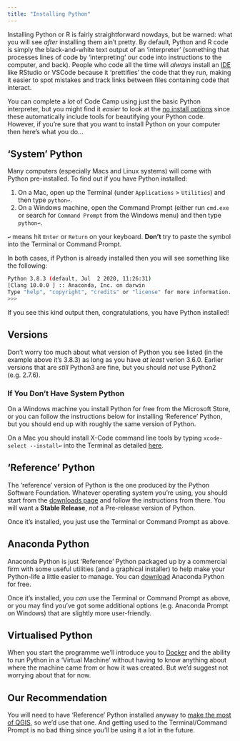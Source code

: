 ```yaml
---
title: "Installing Python"
---
```


Installing Python or R is fairly straightforward nowdays, but be warned: what you will see _after_ installing them ain't pretty. By default, Python and R code is simply the black-and-white text output of an 'interpreter' (something that processes lines of code by 'interpreting' our code into instructions to the computer, and back). People who code all the time will _always_ install an [IDE](../lessons/Tools_of_the_Trade.qmd) like RStudio or VSCode because it 'prettifies' the code that they run, making it easier to spot mistakes and track links between files containing code that interact. 

You can complete a _lot_ of Code Camp using just the basic Python interpreter, but you might find it _easier_ to look at the [no install options](./no_install.qmd) since these automatically include tools for beautifying your Python code. However, if you're sure that you want to install Python on your computer then here's what you do... 

## 'System' Python

Many computers (especially Macs and Linux systems) will come with Python pre-installed. To find out if you have Python installed:

1. On a Mac, open up the Terminal (under `Applications` > `Utilities`) and then type `python↩︎`.
2. On a Windows machine, open the Command Prompt  (either run `cmd.exe` or search for `Command Prompt` from the Windows menu) and then type `python↩︎`.

::: {.callout-tip}
`↩︎` means hit `Enter` or `Return` on your keyboard. **Don't** try to paste the symbol into the Terminal or Command Prompt.
:::

In both cases, if Python is already installed then you will see something like the following:

```bash
Python 3.8.3 (default, Jul  2 2020, 11:26:31)
[Clang 10.0.0 ] :: Anaconda, Inc. on darwin
Type "help", "copyright", "credits" or "license" for more information.
>>>
```

If you see this kind output then, congratulations, you have Python installed!

::: {.callout-tip}
## Versions

Don't worry too much about what version of Python you see listed (in the example above it's 3.8.3) as long as you have _at least_ verion 3.6.0. Earlier versions that are _still_ Python3 are fine, but you should _not_ use Python2 (e.g. 2.7.6).

:::

### If You Don't Have System Python 

On a Windows machine you install Python for free from the Microsoft Store, or you can follow the instructions below for installing 'Reference' Python, but you should end up with roughly the same version of Python.

On a Mac you should install X-Code command line tools by typing `xcode-select --install↩︎` into the Terminal as detailed [here](https://www.freecodecamp.org/news/install-xcode-command-line-tools/). 

## 'Reference' Python

The 'reference' version of Python is the one produced by the Python Software Foundation. Whatever operating system you're using, you should start from the [downloads page](https://www.python.org/downloads/) and follow the instructions from there. You will want a **Stable Release**, _not_ a Pre-release version of Python.

Once it's installed, you just use the Terminal or Command Prompt as above.

## Anaconda Python

Anaconda Python is just 'Reference' Python packaged up by a commercial firm with some useful utilities (and a graphical installer) to help make your Python-life a little easier to manage. You can [download](https://www.anaconda.com/products/distribution) Anaconda Python for free.

Once it's installed, you *can* use the Terminal or Command Prompt as above, or you may find you've got some additional options (e.g. Anaconda Prompt on Windows) that are slightly more user-friendly.

## Virtualised Python

When you start the programme we'll introduce you to [Docker](https://hub.docker.com/_/python?tab=tags) and the ability to run Python in a 'Virtual Machine' without having to know anything about where the machine came from or how it was created. But we'd suggest not worrying about that for now.

## Our Recommendation

You will need to have 'Reference' Python installed anyway to [make the most of QGIS](https://gis.stackexchange.com/a/351290/62754), so we'd use that one. And getting used to the Terminal/Command Prompt is no bad thing since you'll be using it a lot in the future. 